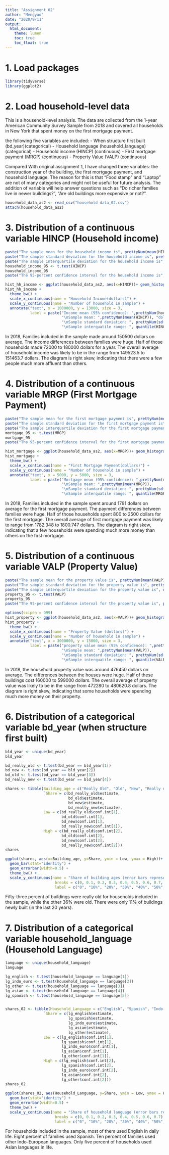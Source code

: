 ```yaml
---
title: "Assignment 02"
author: "Mengyao"
date: "2020/9/11"
output: 
  html_document:
    theme: lumen
    toc: true
    toc_float: true
---
```


# 1. Load packages
```r
library(tidyverse)
library(ggplot2)
```

# 2. Load household-level data
This is a household-level analysis. The data are collected from the 1-year American Community Survey Sample from 2018 and covered all households in New York that spent money on the first mortgage payment.

the following five variables are included:
     - When structure first built (bd_year)(categorical)
     - Household language (household_language) (categorical)
     - Household income (HINCP) (continuous)
     - First mortgage payment (MRGP) (continuous)
     - Property Value (VALP) (continuous)
     
Compared With original assignment 1, I have changed three variables: the construction year of the building, the first mortgage payment, and household language. The reason for this is that "Food stamp" and "Laptop" are not of many categories and might not be useful for future analysis. The addition of variable will help answer questions such as "Do richer families live in newer buildings?", "Are old buildings more expensive or not?".
```r
household_data_as2 <- read_csv("household data_02.csv")
attach(household_data_as2)
```

# 3. Distribution of a continuous variable HINCP (Household income)
```r
paste("The sample mean for the household income is", prettyNum(mean(HINCP)), "dollars.")
paste("The sample standard deviation for the household income is", prettyNum(sd(HINCP)), "dollars.")
paste("The sample interquartile deviation for the household income is", quantile(HINCP)["25%"], "to", quantile(HINCP)["75%"], "dollars.")
household_income_95 <- t.test(HINCP)
household_income_95
paste("The 95-percent confidence interval for the household income is", prettyNum(household_income_95$conf.int[1]), "to", prettyNum(household_income_95$conf.int[2]), "dollars.")
```
```r
hist_hh_income <- ggplot(household_data_as2, aes(x=HINCP))+ geom_histogram()
hist_hh_income + 
  theme_bw() +
  scale_x_continuous(name = "Household Income(dollars)") +
  scale_y_continuous(name = "Number of household in sample") +
  annotate("text", x = 1000000, y = 13000, size = 3,
           label = paste("Income mean (95% confidence): ",prettyNum(household_income_95$conf.int[1]), "to", prettyNum(household_income_95$conf.int[2]), "dollars.",
                         "\nSample mean: ",prettyNum(mean(HINCP)), "dollars.",
                         "\nSample standard deviation: ", prettyNum(sd(HINCP)), "dollars.",
                         "\nSample interquatile range: ", quantile(HINCP)["25%"], "to", quantile(HINCP)["75%"], "dollars."))
```
In 2018, Families included in the sample made around 150500 dollars on average. The income differences between families were huge. Half of those households made 72000 to 180000 dollars for a year. The overall average of household income was likely to be in the range from 149523.5 to 151463.7 dollars. The diagram is right skew, indicating that there were a few people much more affluent than others.

# 4. Distribution of a continuous variable MRGP (First Mortgage Payment)
```r
paste("The sample mean for the first mortgage payment is", prettyNum(mean(MRGP)), "dollars.")
paste("The sample standard deviation for the first mortgage payment is", prettyNum(sd(MRGP)), "dollars.")
paste("The sample interquartile deviation for the first mortgage payment is", quantile(MRGP)["25%"], "to", quantile(MRGP)["75%"], "dollars.")
mortgage_95 <- t.test(MRGP)
mortgage_95
paste("The 95-percent confidence interval for the first mortgage payment is", prettyNum(mortgage_95$conf.int[1]), "to", prettyNum(mortgage_95$conf.int[2]), "dollars.")
```
```r
hist_mortgage <- ggplot(household_data_as2, aes(x=MRGP))+ geom_histogram()
hist_mortgage + 
  theme_bw() +
  scale_x_continuous(name = "First Mortgage Payment(dollars)") +
  scale_y_continuous(name = "Number of household in sample") +
  annotate("text", x = 5000, y = 5000, size = 3,
           label = paste("Mortgage mean (95% confidence): ",prettyNum(mortgage_95$conf.int[1]), "to", prettyNum(mortgage_95$conf.int[2]),
                         "\nSample mean: ",prettyNum(mean(MRGP)),
                         "\nSample standard deviation: ", prettyNum(sd(MRGP)),
                         "\nSample interquatile range: ", quantile(MRGP)["25%"], "to", quantile(MRGP)["75%"] ))
```
In 2018, Families included in the sample spent around 1791 dollars on average for the first mortgage payment. The payment differences between families were huge. Half of those households spent 800 to 2500 dollars for the first mortgage. The overall average of first mortgage payment was likely to range from 1782.348 to 1800.747 dollars. The diagram is right skew, indicating that a few households were spending much more money than others on the first mortgage.

# 5. Distribution of a continuous variable VALP (Property Value)
```r
paste("The sample mean for the property value is", prettyNum(mean(VALP)), "dollars.")
paste("The sample standard deviation for the property value is", prettyNum(sd(VALP)), "dollars.")
paste("The sample interquartile deviation for the property value is", quantile(VALP)["25%"], "to", quantile(VALP)["75%"], "dollars.")
property_95 <- t.test(VALP)
property_95
paste("The 95-percent confidence interval for the property value is", prettyNum(property_95$conf.int[1]), "to", prettyNum(property_95$conf.int[2]), "dollars.")
```
```r
options(scipen = 999)
hist_property <- ggplot(household_data_as2, aes(x=VALP))+ geom_histogram()
hist_property + 
  theme_bw() +
  scale_x_continuous(name = "Property Value (dollars)") +
  scale_y_continuous(name = "Number of household in sample") +
  annotate("text", x = 3000000, y = 15000, size = 3,
           label = paste("property value mean (95% confidence): ",prettyNum(property_95$conf.int[1]), "to", prettyNum(property_95$conf.int[2]),
                         "\nSample mean: ",prettyNum(mean(VALP)),
                         "\nSample standard deviation: ", prettyNum(sd(VALP)),
                         "\nSample interquatile range: ", quantile(VALP)["25%"], "to", quantile(VALP)["75%"] ))
```
In 2018, the household property value was around 476450 dollars on average. The differences between the houses were huge. Half of these buildings cost 160000 to 599000 dollars. The overall average of property value was likely to be in the range from 472280 to 480620.8 dollars. The diagram is right skew, indicating that some households were spending much more money on their property.

# 6. Distribution of a categorical variable bd_year (when structure first built)
```r
bld_year <- unique(bd_year)
bld_year
```
```r
bd_really_old <- t.test(bd_year == bld_year[1])
bd_new <- t.test(bd_year == bld_year[2])
bd_old <- t.test(bd_year == bld_year[3])
bd_really_new <- t.test(bd_year == bld_year[4])

shares <- tibble(Building_age = c("Really Old", "Old", "New", "Really new"),
                 `Share`= c(bd_really_old$estimate,
                            bd_old$estimate,
                            bd_new$estimate,
                            bd_really_new$estimate),
                 Low = c(bd_really_old$conf.int[1],
                         bd_old$conf.int[1],
                         bd_new$conf.int[1],
                         bd_really_new$conf.int[1]),
                 High = c(bd_really_old$conf.int[2],
                         bd_old$conf.int[2],
                         bd_new$conf.int[2],
                         bd_really_new$conf.int[2]))
shares
```
```r
ggplot(shares, aes(x=Building_age, y=Share, ymin = Low, ymax = High))+
  geom_bar(stat="identity") +
  geom_errorbar(width=0.5) +
  theme_bw() +
  scale_y_continuous(name = "Share of building ages (error bars represent\n 95-percent confidence intercal)",  
                      breaks = c(0, 0.1, 0.2, 0.3, 0.4, 0.5, 0.6, 0.7, 0.8, 0.9) ,  
                      label = c("0", "10%", "20%", "30%", "40%", "50%", "60%", "70%", "80%", "90%"))
```
Fifty-three percent of buildings were really old for households included in the sample, while the other 36% were old. There were only 11% of buildings newly built (in the last 20 years).

# 7. Distribution of a categorical variable household_language (Household Language)
```r
language <- unique(household_language)
language
```
```r
lg_english <- t.test(household_language == language[1])
lg_indo_euro <- t.test(household_language == language[2])
lg_other <- t.test(household_language == language[3])
lg_asian <- t.test(household_language == language[4])
lg_spanish <- t.test(household_language == language[5])


shares_02 <- tibble(Household_Language = c("English", "Spanish", "Indo-European languages", "Asian languages", "Others"),
                 `Share`= c(lg_english$estimate,
                            lg_spanish$estimate,
                            lg_indo_euro$estimate,
                            lg_asian$estimate,
                            lg_other$estimate),
                 Low = c(lg_english$conf.int[1],
                         lg_spanish$conf.int[1],
                         lg_indo_euro$conf.int[1],
                         lg_asian$conf.int[1],
                         lg_other$conf.int[1]),
                 High = c(lg_english$conf.int[2],
                         lg_spanish$conf.int[2],
                         lg_indo_euro$conf.int[2],
                         lg_asian$conf.int[2],
                         lg_other$conf.int[2]))
shares_02
```


```r
ggplot(shares_02, aes(Household_Language, y=Share, ymin = Low, ymax = High))+
  geom_bar(stat="identity") +
  geom_errorbar(width=0.5) +
  theme_bw() +
  scale_y_continuous(name = "Share of household language (error bars represent\n 95-percent confidence intercal)",  
                      breaks = c(0, 0.1, 0.2, 0.3, 0.4, 0.5, 0.6, 0.7) ,  
                      label = c("0", "10%", "20%", "30%", "40%", "50%", "60%", "70%"))
```
For households included in the sample, most of them used English in daily life. Eight percent of families used Spanish. Ten percent of families used other Indo-European languages. Only five percent of households used Asian languages in life.













































